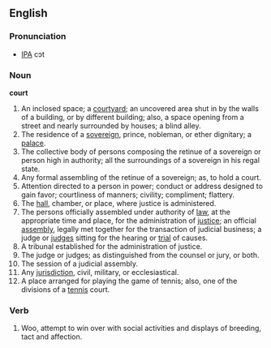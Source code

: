 ==English==

===Pronunciation===
*[[IPA]] cɔt

===Noun===

'''court'''

#An inclosed space; a [[courtyard]]; an uncovered area shut in by the walls of a building, or by different building; also, a space opening from a street and nearly surrounded by houses; a blind alley.
#The residence of a [[sovereign]], prince, nobleman, or ether dignitary; a [[palace]].
#The collective body of persons composing the retinue of a sovereign or person high in authority; all the surroundings of a sovereign in his regal state.
#Any formal assembling of the retinue of a sovereign; as, to hold a court.
#Attention directed to a person in power; conduct or address designed to gain favor; courtliness of manners; civility; compliment; flattery.
#The [[hall]], chamber, or place, where justice is administered.
#The persons officially assembled under authority of [[law]], at the appropriate time and place, for the administration of [[justice]]; an official [[assembly]], legally met together for the transaction of judicial business; a judge or [[judge]]s sitting for the hearing or [[trial]] of causes.
#A tribunal established for the administration of justice.
#The judge or judges; as distinguished from the counsel or jury, or both.
#The session of a judicial assembly.
#Any [[jurisdiction]], civil, military, or ecclesiastical.
#A place arranged for playing the game of tennis; also, one of the divisions of a [[tennis]] court.

===Verb===
#Woo, attempt to win over with social activities and displays of breeding, tact and affection.